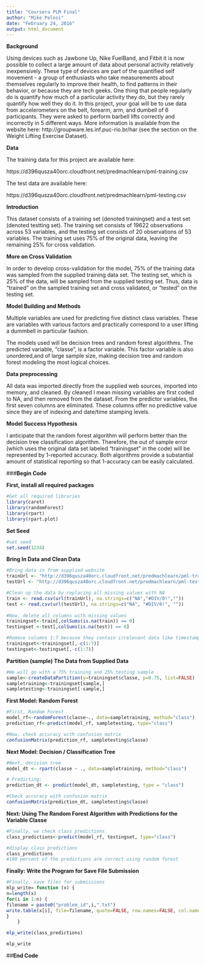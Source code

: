---
title: "Coursera PLM Final"
author: "Mike Pelosi"
date: "February 24, 2016"
output: html_document
---

**Background**

Using devices such as Jawbone Up, Nike FuelBand, and Fitbit it is now possible to collect a large amount of data about personal activity relatively inexpensively. These type of devices are part of the quantified self movement - a group of enthusiasts who take measurements about themselves regularly to improve their health, to find patterns in their behavior, or because they are tech geeks. One thing that people regularly do is quantify how much of a particular activity they do, but they rarely quantify how well they do it. In this project, your goal will be to use data from accelerometers on the belt, forearm, arm, and dumbell of 6 participants. They were asked to perform barbell lifts correctly and incorrectly in 5 different ways. More information is available from the website here: http://groupware.les.inf.puc-rio.br/har (see the section on the Weight Lifting Exercise Dataset).

**Data**

The training data for this project are available here:

https://d396qusza40orc.cloudfront.net/predmachlearn/pml-training.csv

The test data are available here:

https://d396qusza40orc.cloudfront.net/predmachlearn/pml-testing.csv

**Introduction**

This dataset consists of a training set (denoted trainingset) and a test set (denoted testting set). The training set consists of 19622 observations across 53 variables, and the testing set consists of 20 observations of 53 variables. The training set uses 75% of the original data, leaving the remaining 25% for cross validation.

**More on Cross Validation**


In order to develop cross-validation for the model, 75% of the training data was sampled from the supplied training data set. The testing set, which is 25% of the data, will be sampled from the supplied testing set. Thus, data is "trained" on the sampled training set and cross validated, or "tested" on the testing set.

**Model Building and Methods**


Multiple variables are used for predicting five distinct class variables. These are variables with various factors and practically correspond to a user lifting a dummbell in particular fashion.

The models used will be decision trees and random forest algorithms. The predicted variable, "classe", is a factor variable. This factor variable is also unordered,and of large sample size, making decision tree and random forest modeling the most logical choices.

**Data preprocessing**


All data was imported directly from the supplied web sources, imported into memory, and cleaned. By cleaned I mean missing variables are first coded to NA, and then removed from the dataset. 
From the predictor variables, the first seven columns are eliminated. These columns offer no predictive value since they are of indexing and date/time stamping levels. 

**Model Success Hypothesis**


I anticipate that the random forest algorithm will perform better than the decision tree classification algorithm. Therefore, the out of sample error (which uses the original data set labeled "trainingset" in the code) will be represented by 1-reported accuracy. Both algorithms provide a substantial amount of statistical reporting so that 1-accuracy can be easily calculated.

###**Begin Code**


**First, install all required packages**
```{r}
#Get all required libraries
library(caret)
library(randomForest)
library(rpart)
library(rpart.plot)
```

**Set Seed**
```{r}
#set seed
set.seed(1234)
```

**Bring In Data and Clean Data**
```{r}
#Bring data in from supplied website
trainUrl <- "http://d396qusza40orc.cloudfront.net/predmachlearn/pml-training.csv"
testUrl <- "http://d396qusza40orc.cloudfront.net/predmachlearn/pml-testing.csv"

#Clean up the data by replacing all missing values with NA
train <- read.csv(url(trainUrl), na.strings=c("NA","#DIV/0!",""))
test <- read.csv(url(testUrl), na.strings=c("NA", "#DIV/0!", ""))
 
#Now, delete all columns with missing values
trainingset<-train[,colSums(is.na(train)) == 0]
testingset <-test[,colSums(is.na(test)) == 0]

#Remove columns 1:7 because they contain irrelevant data like timestamp and index
trainingset<-trainingset[,-c(1:7)]
testingset<-testingset[,-c(1:7)]
```

**Partition (sample) The Data from Supplied Data**
```{r}
#We will go with a 75% training and 25% testing sample
sample<-createDataPartition(y=trainingset$classe, p=0.75, list=FALSE)
sampletraining<-trainingset[sample,]
sampletesting<-trainingset[-sample,]
```

**First Model: Random Forest**
```{r}
#First, Random Forest
model_rf<-randomForest(classe~., data=sampletraining, method="class")
prediction_rf<-predict(model_rf, sampletesting, type="class")

#Now, check accuracy with confusion matrix
confusionMatrix(prediction_rf, sampletesting$classe)
```
**Next Model: Decision / Classification Tree**
```{r}
#Next, decision tree
model_dt <- rpart(classe ~ ., data=sampletraining, method="class")

# Predicting:
prediction_dt <- predict(model_dt, sampletesting, type = "class")

#Check accuracy with confusion matrix 
confusionMatrix(prediction_dt, sampletesting$classe)
```
**Next: Using The Random Forest Algorithm with Predictions for the Variable Classe**
```{r}
#Finally, we check class predictions 
class_predictions<-predict(model_rf, testingset, type="class")

#display class predictions
class_predictions
#100 percent of the predictions are correct using random forest
```
**Finally: Write the Program for Save File Submission**
```{r}
#Finally, save files for submissions
mlp_write= function (x) {
n=length(x)
for(i in 1:n) {
filename = paste0("problem_id",i,".txt")
write.table(x[i], file=filename, quote=FALSE, row.names=FALSE, col.names=FALSE)
}
	}

mlp_write(class_predictions)

mlp_write
```
##**End Code**